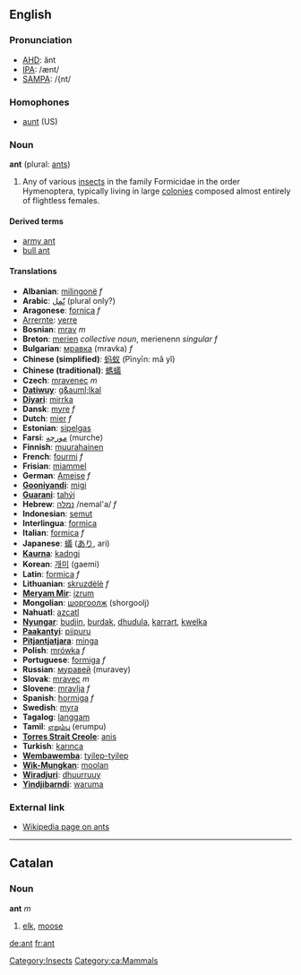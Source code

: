 ==English==
=== Pronunciation ===
*[[w:AHD|AHD]]: ănt
*[[w:IPA|IPA]]: /ænt/
*[[w:SAMPA|SAMPA]]: /{nt/

===Homophones===
*[[aunt]] (US)

===Noun===
'''ant''' (plural: [[ants]])

#Any of various [[insect]]s in the family Formicidae in the order Hymenoptera, typically living in large [[colony|colonies]] composed almost entirely of flightless females.
====Derived terms====
*[[army ant]]
*[[bull ant]]
====Translations====
*'''Albanian''': [[milingonë]] ''f''
*'''Arabic''': [[نمل|نّمل]] (plural only?)
*'''Aragonese''': [[fornica]] ''f''
*[[Arrernte]]: [[yerre]]
*'''Bosnian''': [[mrav]] ''m''
*'''Breton''': [[merien]] ''collective noun'', merienenn ''singular f''
*'''Bulgarian''': [[мравка]] (mravka) ''f''
*'''Chinese (simplified)''': [[蚂蚁]] (Pīnyīn: mǎ yǐ)
*'''Chinese (traditional)''': [[螞蟻]]
*'''Czech''': [[mravenec]] ''m''
*'''[[Datiwuy]]''': [[g&auml;lkal]]
*'''[[Diyari]]''': [[mirrka]]
*'''Dansk''': [[myre]] ''f''
*'''Dutch''': [[mier]] ''f''
*'''Estonian''': [[sipelgas]]
*'''Farsi''': [[مورچه]] (murche)
*'''Finnish''': [[muurahainen]]
*'''French''': [[fourmi]] ''f''
*'''Frisian''': [[miammel]]
*'''German''': [[Ameise]] ''f''
*'''[[Gooniyandi]]''': [[migi]]
*'''[[Guarani]]''': [[tahýi]]
*'''Hebrew''': [[נמלה]] /nemal'a/ ''f''
*'''Indonesian''': [[semut]]
*'''Interlingua''': [[formica]]
*'''Italian''': [[formica]] ''f''
*'''Japanese''': [[蟻]] ([[あり]], ari)
*'''[[Kaurna]]''': [[kadngi]]
*'''Korean''': [[개미]] (gaemi)
*'''Latin''': [[formica]] ''f''
*'''Lithuanian''': [[skruzdėlė]] ''f''
*'''[[Meryam Mir]]''': [[izrum]]
*'''Mongolian''': [[шоргоолж]] (shorgoolj)
*'''Nahuatl''': [[azcatl]]
*'''[[Nyungar]]''': [[budjin]], [[burdak]], [[dhudula]], [[karrart]], [[kwelka]]
*'''[[Paakantyi]]''': [[piipuru]]
*'''[[Pitjantjatjara]]''': [[minga]]
*'''Polish''': [[mrówka]] ''f''
*'''Portuguese''': [[formiga]] ''f''
*'''Russian''': [[муравей]] (muravey)
*'''Slovak''': [[mravec#Slovak|mravec]] ''m''
*'''Slovene''': [[mravlja]] ''f''
*'''Spanish''': [[hormiga]] ''f''
*'''Swedish''': [[myra]]
*'''Tagalog''': [[langgam]]
*'''Tamil''': [[எறும்பு]] (erumpu)
*'''[[Torres Strait Creole]]''': [[anis]]
*'''Turkish''': [[karınca]]
*'''[[Wembawemba]]''': [[tyilep-tyilep]]
*'''[[Wik-Mungkan]]''': [[moolan]]
*'''[[Wiradjuri]]''': [[dhuurruuy]]
*'''[[Yindjibarndi]]''': [[waruma]]

=== External link ===
* [http://www.wikipedia.org/wiki/Ant Wikipedia page on ants]

----
==Catalan==
===Noun===
'''ant''' ''m''
# [[elk]], [[moose]]

[[Category:Insects]]
[[Category:ca:Mammals]]
[[de:ant]]
[[fr:ant]]